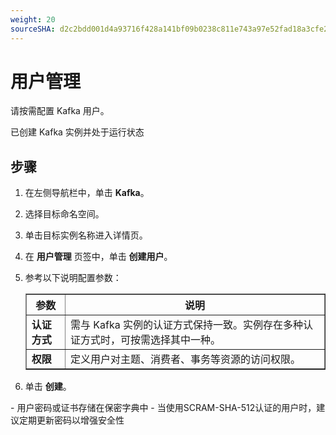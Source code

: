```yaml
---
weight: 20
sourceSHA: d2c2bdd001d4a93716f428a141bf09b0238c811e743a97e52fad18a3cfe2f5e4
---
```


# 用户管理

请按需配置 Kafka 用户。

<Directive type="tip" title="前提条件">
已创建 Kafka 实例并处于运行状态
</Directive>

## 步骤

<Tabs>
<Tab label="Web 控制台">

1. 在左侧导航栏中，单击 **Kafka**。
2. 选择目标命名空间。
3. 单击目标实例名称进入详情页。
4. 在 **用户管理** 页签中，单击 **创建用户**。
5. 参考以下说明配置参数：

    <table border="">
        <tr>
            <th style={{width: '100px'}}>参数</th>
            <th>说明</th>
        </tr>
        <tr>
            <td><b>认证方式</b></td>
            <td>需与 Kafka 实例的认证方式保持一致。实例存在多种认证方式时，可按需选择其中一种。</td>
        </tr>
        <tr>
            <td><b>权限</b></td>
            <td>定义用户对主题、消费者、事务等资源的访问权限。</td>
        </tr>
    </table>

6. 单击 **创建**。

</Tab>
</Tabs>

<Directive type="info" title="注意事项">
- 用户密码或证书存储在保密字典中
- 当使用SCRAM-SHA-512认证的用户时，建议定期更新密码以增强安全性
</Directive>

